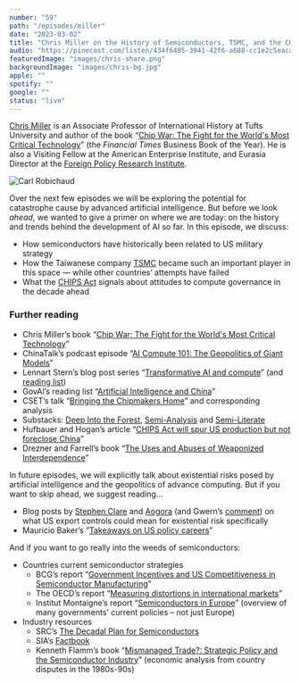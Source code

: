 ```yaml
---
number: "59"
path: "/episodes/miller"
date: "2023-03-02"
title: "Chris Miller on the History of Semiconductors, TSMC, and the CHIPS Act"
audio: "https://pinecast.com/listen/434f6405-3941-42f6-a688-cc1e2c5eaca6.mp3"
featuredImage: "images/chris-share.png"
backgroundImage: "images/chris-bg.jpg"
apple: ""
spotify: ""
google: ""
status: "live"
---
```


[Chris Miller](https://www.christophermiller.net/) is an Associate Professor of International History at Tufts University and author of the book “[Chip War: The Fight for the World's Most Critical Technology](https://www.goodreads.com/book/show/60321447-chip-war)” (the *Financial Times* Business Book of the Year). He is also a Visiting Fellow at the American Enterprise Institute, and Eurasia Director at the [Foreign Policy Research Institute](https://www.fpri.org/).

<div class="episode-image_variable">

![Carl Robichaud](images/chris-miller.jpeg)

</div>

Over the next few episodes we will be exploring the potential for catastrophe cause by advanced artificial intelligence. But before we look *ahead*, we wanted to give a primer on where we are today: on the history and trends behind the development of AI so far. In this episode, we discuss:

- How semiconductors have historically been related to US military strategy
- How the Taiwanese company [TSMC](https://www.tsmc.com/english) became such an important player in this space — while other countries’ attempts have failed
- What the [CHIPS Act](https://www.whitehouse.gov/briefing-room/statements-releases/2022/08/09/fact-sheet-chips-and-science-act-will-lower-costs-create-jobs-strengthen-supply-chains-and-counter-china/) signals about attitudes to compute governance in the decade ahead

### Further reading

- Chris Miller’s book “[Chip War: The Fight for the World's Most Critical Technology](https://www.goodreads.com/book/show/60321447-chip-war)”
- ChinaTalk’s podcast episode “[AI Compute 101: The Geopolitics of Giant Models](https://www.lawfareblog.com/chinatalk-ai-compute-101-geopolitics-giant-models)”
- Lennart Stern’s blog post series “[Transformative AI and compute](https://forum.effectivealtruism.org/s/4yLbeJ33fYrwnfDev)” (and [reading list](https://docs.google.com/document/d/1DF31DIkwS9GONzmy1W3nuI9HRAwSKy8JcIbzKYXg-ic/edit?usp=sharing))
- GovAI’s reading list “[Artificial Intelligence and China](https://www.governance.ai/research-paper/artificial-intelligence-and-china)”
- CSET’s talk “[Bringing the Chipmakers Home](https://cset.georgetown.edu/event/bringing-the-chipmakers-home/)” and corresponding analysis
- Substacks: [Deep Into the Forest](https://deepforest.substack.com/p/a-deeper-dive-into-semiconductor), [Semi-Analysis](https://www.semianalysis.com/p/i-semiconductor-the-regionalization?utm_source=%2Fsearch%2Fjapan&utm_medium=reader2) and [Semi-Literate](https://semiliterate.substack.com/p/from-tsmc-to-tungsten-semiconductor)
- Hufbauer and Hogan’s article “[CHIPS Act will spur US production but not foreclose China](https://papers.ssrn.com/sol3/papers.cfm?abstract_id=4261113)”
- Drezner and Farrell’s book “[The Uses and Abuses of Weaponized Interdependence](https://www.goodreads.com/book/show/53439117-the-uses-and-abuses-of-weaponized-interdependence?from_search=true&from_srp=true&qid=VBnaT4BpSp&rank=1)”

In future episodes, we will explicitly talk about existential risks posed by artificial intelligence and the geopolitics of advance computing. But if you want to skip ahead, we suggest reading…

- Blog posts by [Stephen Clare](https://forum.effectivealtruism.org/posts/c6RnqjBd3BAkqsknB/the-us-expands-restrictions-on-ai-exports-to-china-what-are) and [Aogora](https://www.lesswrong.com/posts/oBTkthd7h8sDpkiu2/analysis-us-restricts-gpu-sales-to-china) (and Gwern’s [comment](https://www.lesswrong.com/posts/oBTkthd7h8sDpkiu2/analysis-us-restricts-gpu-sales-to-china?commentId=xS8fc82cLd83y6pbb)) on what US export controls could mean for existential risk specifically
- Mauricio Baker’s “[Takeaways on US policy careers](https://forum.effectivealtruism.org/posts/z9hzAB9mfgcpXmcze/takeaways-on-us-policy-careers-part-1-paths-to-impact-and)”

And if you want to go really into the weeds of semiconductors:

- Countries current semiconductor strategies
  - BCG’s report “[Government Incentives and US Competitiveness in Semiconductor Manufacturing](https://www.bcg.com/publications/2020/incentives-and-competitiveness-in-semiconductor-manufacturing)”
  - The OECD’s report “[Measuring distortions in international markets](https://www.oecd.org/officialdocuments/publicdisplaydocumentpdf/?cote=TAD/TC(2019)9/FINAL&docLanguage=En)”
  - Institut Montaigne’s report “[Semiconductors in Europe](https://www.institutmontaigne.org/ressources/pdfs/publications/europe-new-geopolitics-technology-1.pdf)” (overview of many governments’ current policies – not just Europe)
- Industry resources
  - SRC’s [The Decadal Plan for Semiconductors ](https://www.src.org/about/decadal-plan/)
  - SIA’s [Factbook](https://www.semiconductors.org/wp-content/uploads/2022/05/SIA-2022-Factbook_May-2022.pdf)
  - Kenneth Flamm’s book “[Mismanaged Trade?: Strategic Policy and the Semiconductor Industry](https://www.brookings.edu/book/mismanaged-trade/)” (economic analysis from country disputes in the 1980s-90s)